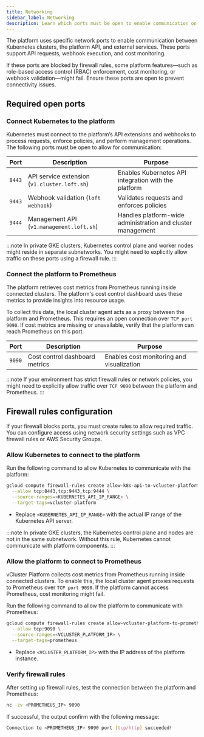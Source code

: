 ```yaml
---
title: Networking  
sidebar_label: Networking  
description: Learn which ports must be open to enable communication on the platform.  
---
```


The platform uses specific network ports to enable communication between Kubernetes clusters, the platform API, and external services. These ports support API requests, webhook execution, and cost monitoring.

If these ports are blocked by firewall rules, some platform features—such as role-based access control (RBAC) enforcement, cost monitoring, or webhook validation—might fail. Ensure these ports are open to prevent connectivity issues.

## Required open ports

### Connect Kubernetes to the platform

Kubernetes must connect to the platform’s API extensions and webhooks to process requests, enforce policies, and perform management operations. The following ports must be open to allow for communication:

| Port   | Description | Purpose                               |
|--------|-------------|---------------------------------------|
| `8443` | API service extension (`v1.cluster.loft.sh`)| Enables Kubernetes API integration with the platform |
| `9443` | Webhook validation (`loft webhook`)| Validates requests and enforces policies |
| `9444` | Management API (`v1.management.loft.sh`)| Handles platform-wide administration and cluster management |

:::note
In private GKE clusters, Kubernetes control plane and worker nodes might reside in separate subnetworks. You might need to explicitly allow traffic on these ports using a firewall rule.
:::

### Connect the platform to Prometheus

The platform retrieves cost metrics from Prometheus running inside connected clusters. The platform's cost control dashboard uses these metrics to provide insights into resource usage.  

To collect this data, the local cluster agent acts as a proxy between the platform and Prometheus. This requires an open connection over `TCP port 9090`. If cost metrics are missing or unavailable, verify that the platform can reach Prometheus on this port.

| Port   | Description | Purpose                           |
|--------|-------------|---------------------------------------|
| `9090` | Cost control dashboard metrics | Enables cost monitoring and visualization |

:::note
If your environment has strict firewall rules or network policies, you might need to explicitly allow traffic over `TCP 9090` between the platform and Prometheus.
:::


## Firewall rules configuration

If your firewall blocks ports, you must create rules to allow required traffic. You can configure access using network security settings such as VPC firewall rules or AWS Security Groups.

### Allow Kubernetes to connect to the platform

Run the following command to allow Kubernetes to communicate with the platform:

```sh
gcloud compute firewall-rules create allow-k8s-api-to-vcluster-platform \
  --allow tcp:8443,tcp:9443,tcp:9444 \
  --source-ranges=<KUBERNETES_API_IP_RANGE> \
  --target-tags=vcluster-platform
```

- Replace `<KUBERNETES_API_IP_RANGE>` with the actual IP range of the Kubernetes API server.

:::note
In private GKE clusters, the Kubernetes control plane and nodes are not in the same subnetwork. Without this rule, Kubernetes cannot communicate with platform components.
:::

### Allow the platform to connect to Prometheus

vCluster Platform collects cost metrics from Prometheus running inside connected clusters. To enable this, the local cluster agent proxies requests to Prometheus over `TCP port 9090`. If the platform cannot access Prometheus, cost monitoring might fail.  

Run the following command to allow the platform to communicate with Prometheus:  

```sh
gcloud compute firewall-rules create allow-vcluster-platform-to-prometheus \
  --allow tcp:9090 \
  --source-ranges=<VCLUSTER_PLATFORM_IP> \
  --target-tags=prometheus
```

- Replace `<VCLUSTER_PLATFORM_IP>` with the IP address of the platform instance.


### Verify firewall rules

After setting up firewall rules, test the connection between the platform and Prometheus:

```sh
nc -zv <PROMETHEUS_IP> 9090
```

If successful, the output confirm with the following message:

```sh
Connection to <PROMETHEUS_IP> 9090 port [tcp/http] succeeded!
```
